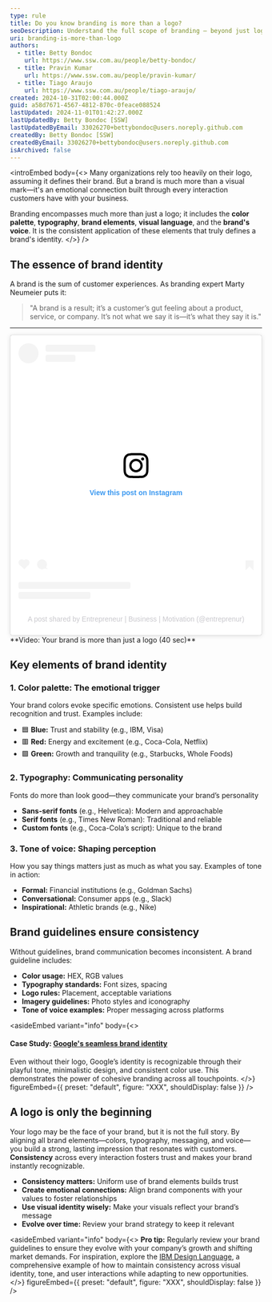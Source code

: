 ```yaml
---
type: rule
title: Do you know branding is more than a logo?
seoDescription: Understand the full scope of branding — beyond just logos — through color, typography, voice, and consistent messaging.
uri: branding-is-more-than-logo
authors:
  - title: Betty Bondoc
    url: https://www.ssw.com.au/people/betty-bondoc/
  - title: Pravin Kumar
    url: https://www.ssw.com.au/people/pravin-kumar/
  - title: Tiago Araujo
    url: https://www.ssw.com.au/people/tiago-araujo/
created: 2024-10-31T02:00:44.000Z
guid: a58d7671-4567-4812-870c-0feace088524
lastUpdated: 2024-11-01T01:42:27.000Z
lastUpdatedBy: Betty Bondoc [SSW]
lastUpdatedByEmail: 33026270+bettybondoc@users.noreply.github.com
createdBy: Betty Bondoc [SSW]
createdByEmail: 33026270+bettybondoc@users.noreply.github.com
isArchived: false
---
```


<introEmbed
  body={<>
Many organizations rely too heavily on their logo, assuming it defines their brand. But a brand is much more than a visual mark—it's an emotional connection built through every interaction customers have with your business.

Branding encompasses much more than just a logo; it includes the **color palette**, **typography**, **brand elements**, **visual language**, and the **brand's voice**. It is the consistent application of these elements that truly defines a brand's identity.
  </>}
/>
## The essence of brand identity

A brand is the sum of customer experiences. As branding expert Marty Neumeier puts it:
> "A brand is a result; it’s a customer’s gut feeling about a product, service, or company. It’s not what we say it is—it’s what they say it is."

---

<blockquote class="instagram-media" data-instgrm-permalink="https://www.instagram.com/reel/Czqgx2ZSjDG/?utm_source=ig_embed&amp;utm_campaign=loading" data-instgrm-version="14" style=" background:#FFF; border:0; border-radius:3px; box-shadow:0 0 1px 0 rgba(0,0,0,0.5),0 1px 10px 0 rgba(0,0,0,0.15); margin: 1px; max-width:540px; min-width:326px; padding:0; width:99.375%; width:-webkit-calc(100% - 2px); width:calc(100% - 2px);"><div style="padding:16px;"> <a href="https://www.instagram.com/reel/Czqgx2ZSjDG/?utm_source=ig_embed&amp;utm_campaign=loading" style=" background:#FFFFFF; line-height:0; padding:0 0; text-align:center; text-decoration:none; width:100%;" target="_blank"> <div style=" display: flex; flex-direction: row; align-items: center;"> <div style="background-color: #F4F4F4; border-radius: 50%; flex-grow: 0; height: 40px; margin-right: 14px; width: 40px;"></div> <div style="display: flex; flex-direction: column; flex-grow: 1; justify-content: center;"> <div style=" background-color: #F4F4F4; border-radius: 4px; flex-grow: 0; height: 14px; margin-bottom: 6px; width: 100px;"></div> <div style=" background-color: #F4F4F4; border-radius: 4px; flex-grow: 0; height: 14px; width: 60px;"></div></div></div><div style="padding: 19% 0;"></div> <div style="display:block; height:50px; margin:0 auto 12px; width:50px;"><svg width="50px" height="50px" viewBox="0 0 60 60" version="1.1" xmlns="https://www.w3.org/2000/svg" xmlns:xlink="https://www.w3.org/1999/xlink"><g stroke="none" stroke-width="1" fill="none" fill-rule="evenodd"><g transform="translate(-511.000000, -20.000000)" fill="#000000"><g><path d="M556.869,30.41 C554.814,30.41 553.148,32.076 553.148,34.131 C553.148,36.186 554.814,37.852 556.869,37.852 C558.924,37.852 560.59,36.186 560.59,34.131 C560.59,32.076 558.924,30.41 556.869,30.41 M541,60.657 C535.114,60.657 530.342,55.887 530.342,50 C530.342,44.114 535.114,39.342 541,39.342 C546.887,39.342 551.658,44.114 551.658,50 C551.658,55.887 546.887,60.657 541,60.657 M541,33.886 C532.1,33.886 524.886,41.1 524.886,50 C524.886,58.899 532.1,66.113 541,66.113 C549.9,66.113 557.115,58.899 557.115,50 C557.115,41.1 549.9,33.886 541,33.886 M565.378,62.101 C565.244,65.022 564.756,66.606 564.346,67.663 C563.803,69.06 563.154,70.057 562.106,71.106 C561.058,72.155 560.06,72.803 558.662,73.347 C557.607,73.757 556.021,74.244 553.102,74.378 C549.944,74.521 548.997,74.552 541,74.552 C533.003,74.552 532.056,74.521 528.898,74.378 C525.979,74.244 524.393,73.757 523.338,73.347 C521.94,72.803 520.942,72.155 519.894,71.106 C518.846,70.057 518.197,69.06 517.654,67.663 C517.244,66.606 516.755,65.022 516.623,62.101 C516.479,58.943 516.448,57.996 516.448,50 C516.448,42.003 516.479,41.056 516.623,37.899 C516.755,34.978 517.244,33.391 517.654,32.338 C518.197,30.938 518.846,29.942 519.894,28.894 C520.942,27.846 521.94,27.196 523.338,26.654 C524.393,26.244 525.979,25.756 528.898,25.623 C532.057,25.479 533.004,25.448 541,25.448 C548.997,25.448 549.943,25.479 553.102,25.623 C556.021,25.756 557.607,26.244 558.662,26.654 C560.06,27.196 561.058,27.846 562.106,28.894 C563.154,29.942 563.803,30.938 564.346,32.338 C564.756,33.391 565.244,34.978 565.378,37.899 C565.522,41.056 565.552,42.003 565.552,50 C565.552,57.996 565.522,58.943 565.378,62.101 M570.82,37.631 C570.674,34.438 570.167,32.258 569.425,30.349 C568.659,28.377 567.633,26.702 565.965,25.035 C564.297,23.368 562.623,22.342 560.652,21.575 C558.743,20.834 556.562,20.326 553.369,20.18 C550.169,20.033 549.148,20 541,20 C532.853,20 531.831,20.033 528.631,20.18 C525.438,20.326 523.257,20.834 521.349,21.575 C519.376,22.342 517.703,23.368 516.035,25.035 C514.368,26.702 513.342,28.377 512.574,30.349 C511.834,32.258 511.326,34.438 511.181,37.631 C511.035,40.831 511,41.851 511,50 C511,58.147 511.035,59.17 511.181,62.369 C511.326,65.562 511.834,67.743 512.574,69.651 C513.342,71.625 514.368,73.296 516.035,74.965 C517.703,76.634 519.376,77.658 521.349,78.425 C523.257,79.167 525.438,79.673 528.631,79.82 C531.831,79.965 532.853,80.001 541,80.001 C549.148,80.001 550.169,79.965 553.369,79.82 C556.562,79.673 558.743,79.167 560.652,78.425 C562.623,77.658 564.297,76.634 565.965,74.965 C567.633,73.296 568.659,71.625 569.425,69.651 C570.167,67.743 570.674,65.562 570.82,62.369 C570.966,59.17 571,58.147 571,50 C571,41.851 570.966,40.831 570.82,37.631"></path></g></g></g></svg></div><div style="padding-top: 8px;"> <div style=" color:#3897f0; font-family:Arial,sans-serif; font-size:14px; font-style:normal; font-weight:550; line-height:18px;">View this post on Instagram</div></div><div style="padding: 12.5% 0;"></div> <div style="display: flex; flex-direction: row; margin-bottom: 14px; align-items: center;"><div> <div style="background-color: #F4F4F4; border-radius: 50%; height: 12.5px; width: 12.5px; transform: translateX(0px) translateY(7px);"></div> <div style="background-color: #F4F4F4; height: 12.5px; transform: rotate(-45deg) translateX(3px) translateY(1px); width: 12.5px; flex-grow: 0; margin-right: 14px; margin-left: 2px;"></div> <div style="background-color: #F4F4F4; border-radius: 50%; height: 12.5px; width: 12.5px; transform: translateX(9px) translateY(-18px);"></div></div><div style="margin-left: 8px;"> <div style=" background-color: #F4F4F4; border-radius: 50%; flex-grow: 0; height: 20px; width: 20px;"></div> <div style=" width: 0; height: 0; border-top: 2px solid transparent; border-left: 6px solid #f4f4f4; border-bottom: 2px solid transparent; transform: translateX(16px) translateY(-4px) rotate(30deg)"></div></div><div style="margin-left: auto;"> <div style=" width: 0px; border-top: 8px solid #F4F4F4; border-right: 8px solid transparent; transform: translateY(16px);"></div> <div style=" background-color: #F4F4F4; flex-grow: 0; height: 12px; width: 16px; transform: translateY(-4px);"></div> <div style=" width: 0; height: 0; border-top: 8px solid #F4F4F4; border-left: 8px solid transparent; transform: translateY(-4px) translateX(8px);"></div></div></div> <div style="display: flex; flex-direction: column; flex-grow: 1; justify-content: center; margin-bottom: 24px;"> <div style=" background-color: #F4F4F4; border-radius: 4px; flex-grow: 0; height: 14px; margin-bottom: 6px; width: 224px;"></div> <div style=" background-color: #F4F4F4; border-radius: 4px; flex-grow: 0; height: 14px; width: 144px;"></div></div></a><p style=" color:#c9c8cd; font-family:Arial,sans-serif; font-size:14px; line-height:17px; margin-bottom:0; margin-top:8px; overflow:hidden; padding:8px 0 7px; text-align:center; text-overflow:ellipsis; white-space:nowrap;"><a href="https://www.instagram.com/reel/Czqgx2ZSjDG/?utm_source=ig_embed&amp;utm_campaign=loading" style=" color:#c9c8cd; font-family:Arial,sans-serif; font-size:14px; font-style:normal; font-weight:normal; line-height:17px; text-decoration:none;" target="_blank">A post shared by Entrepreneur | Business | Motivation (@entreprenur)</a></p></div></blockquote>
<script async src="//www.instagram.com/embed.js"></script>
**Video: Your brand is more than just a logo (40 sec)**

## Key elements of brand identity

### 1. Color palette: The emotional trigger

Your brand colors evoke specific emotions. Consistent use helps build recognition and trust. Examples include:

* 🟦 **Blue:** Trust and stability (e.g., IBM, Visa)
* 🟥 **Red:** Energy and excitement (e.g., Coca-Cola, Netflix)
* 🟩 **Green:** Growth and tranquility (e.g., Starbucks, Whole Foods)

### 2. Typography: Communicating personality

Fonts do more than look good—they communicate your brand’s personality

* **Sans-serif fonts** (e.g., Helvetica): Modern and approachable
* **Serif fonts** (e.g., Times New Roman): Traditional and reliable
* **Custom fonts** (e.g., Coca-Cola’s script): Unique to the brand

### 3. Tone of voice: Shaping perception

How you say things matters just as much as what you say. Examples of tone in action:

* **Formal:** Financial institutions (e.g., Goldman Sachs)
* **Conversational:** Consumer apps (e.g., Slack)
* **Inspirational:** Athletic brands (e.g., Nike)

## Brand guidelines ensure consistency

Without guidelines, brand communication becomes inconsistent. A brand guideline includes:

* **Color usage:** HEX, RGB values
* **Typography standards:** Font sizes, spacing
* **Logo rules:** Placement, acceptable variations
* **Imagery guidelines:** Photo styles and iconography
* **Tone of voice examples:** Proper messaging across platforms

<asideEmbed
  variant="info"
  body={<>
    
#### Case Study: [Google's seamless brand identity](https://design.google/library/evolving-google-identity)

Even without their logo, Google’s identity is recognizable through their playful tone, minimalistic design, and consistent color use. This demonstrates the power of cohesive branding across all touchpoints.
  </>}
  figureEmbed={{
    preset: "default",
    figure: "XXX",
    shouldDisplay: false
  }}
/>

## A logo is only the beginning

Your logo may be the face of your brand, but it is not the full story. By aligning all brand elements—colors, typography, messaging, and voice—you build a strong, lasting impression that resonates with customers. **Consistency** across every interaction fosters trust and makes your brand instantly recognizable.

* **Consistency matters:** Uniform use of brand elements builds trust
* **Create emotional connections:** Align brand components with your values to foster relationships
* **Use visual identity wisely:** Make your visuals reflect your brand’s message
* **Evolve over time:** Review your brand strategy to keep it relevant

<asideEmbed
  variant="info"
  body={<>
    **Pro tip:** Regularly review your brand guidelines to ensure they evolve with your company’s growth and shifting market demands. For inspiration, explore the [IBM Design Language](https://www.ssw.com.au/company/typography), a comprehensive example of how to maintain consistency across visual identity, tone, and user interactions while adapting to new opportunities.
  </>}
  figureEmbed={{
    preset: "default",
    figure: "XXX",
    shouldDisplay: false
  }}
/>
